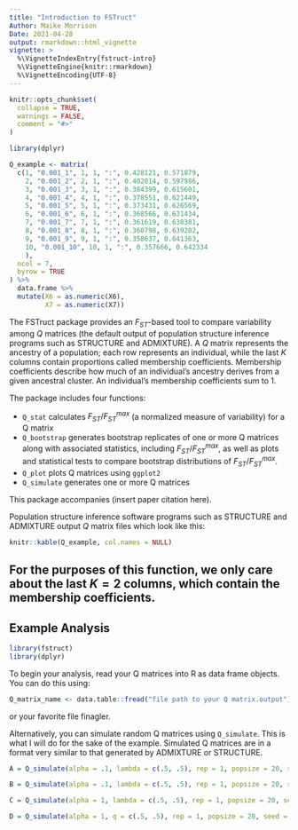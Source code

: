 ```yaml
---
title: "Introduction to FSTruct"
Author: Maike Morrison
Date: 2021-04-28
output: rmarkdown::html_vignette
vignette: >
  %\VignetteIndexEntry{fstruct-intro}
  %\VignetteEngine{knitr::rmarkdown}
  %\VignetteEncoding{UTF-8}
---
```


```r
knitr::opts_chunk$set(
  collapse = TRUE,
  warnings = FALSE,
  comment = "#>"
)

library(dplyr)

Q_example <- matrix(
  c(1, "0.001_1", 1, 1, ":", 0.428121, 0.571879, 
    2, "0.001_2", 2, 1, ":", 0.402014, 0.597986, 
    3, "0.001_3", 3, 1, ":", 0.384399, 0.615601, 
    4, "0.001_4", 4, 1, ":", 0.378551, 0.621449, 
    5, "0.001_5", 5, 1, ":", 0.373431, 0.626569, 
    6, "0.001_6", 6, 1, ":", 0.368566, 0.631434, 
    7, "0.001_7", 7, 1, ":", 0.361619, 0.638381, 
    8, "0.001_8", 8, 1, ":", 0.360798, 0.639202, 
    9, "0.001_9", 9, 1, ":", 0.358637, 0.641363, 
    10, "0.001_10", 10, 1, ":", 0.357666, 0.642334
    ),
  ncol = 7, 
  byrow = TRUE
) %>% 
  data.frame %>% 
  mutate(X6 = as.numeric(X6), 
         X7 = as.numeric(X7))

```


The FSTruct package provides an $F_{ST}$-based tool to compare variability among $Q$ matrices (the default output of population structure inference programs such as STRUCTURE and ADMIXTURE). A $Q$ matrix represents the ancestry of a population; each row represents an individual, while the last $K$ columns contain proportions called membership coefficients. Membership coefficients describe how much of an individual's ancestry derives from a given ancestral cluster. An individual's membership coefficients sum to 1.

The package includes four functions:

* `Q_stat` calculates $F_{ST}/F_{ST}^{max}$ (a  normalized measure of variability) for a Q matrix
* `Q_bootstrap` generates bootstrap replicates of one or more Q matrices along with associated statistics, including $F_{ST}/F_{ST}^{max}$, as well as plots and statistical tests to compare bootstrap distributions of $F_{ST}/F_{ST}^{max}$. 
* `Q_plot` plots Q matrices using `ggplot2`
* `Q_simulate` generates one or more Q matrices

This package accompanies (insert paper citation here).

Population structure inference software programs such as STRUCTURE and ADMIXTURE output $Q$ matrix files which look like this:

```r
knitr::kable(Q_example, col.names = NULL)
```

For the purposes of this function, we only care about the last $K=2$ columns, which contain the membership coefficients. 
---------------------

## Example Analysis

```r
library(fstruct)
library(dplyr)
```

To begin your analysis, read your Q matrices into R as data frame objects. You can do this using:
```r
Q_matrix_name <- data.table::fread("file path to your Q matrix.output")
```
or your favorite file finagler. 

Alternatively, you can simulate random Q matrices using `Q_simulate`. This is what I will do for the sake of the example. Simulated Q matrices are in a format very similar to that generated by ADMIXTURE or STRUCTURE. 

```r
A = Q_simulate(alpha = .1, lambda = c(.5, .5), rep = 1, popsize = 20, seed = 1)

B = Q_simulate(alpha = .1, lambda = c(.5, .5), rep = 1, popsize = 20, seed = 2)

C = Q_simulate(alpha = 1, lambda = c(.5, .5), rep = 1, popsize = 20, seed = 3)

D = Q_simulate(alpha = 1, q = c(.5, .5), rep = 1, popsize = 20, seed = 4)
```

